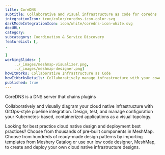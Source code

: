 ---title: CoreDNS  subtitle: Collaborative and visual infrastructure as code for corednsintegrationIcon: icon/color/coredns-icon-color.svgdarkModeIntegrationIcon: icon/white/coredns-icon-white.svgdocURL: category: subcategory: Coordination & Service DiscoveryfeatureList: [,,]workingSlides: [    ../_images/meshmap-visualizer.png,    ../_images/meshmap-designer.png]howItWorks: Collaborative Infrastructure as CodehowItWorksDetails: Collaboratively manage infrastructure with your coworkers synchronously sharing the same designs.published: true---<p>    CoreDNS is a DNS server that chains plugins</p><p>    Collaboratively and visually diagram your cloud native infrastructure with GitOps-style pipeline integration. Design, test, and manage configuration your Kubernetes-based, containerized applications as a visual topology.</p><p>    Looking for best practice cloud native design and deployment best practices? Choose from thousands of pre-built components in MeshMap. Choose from hundreds of ready-made design patterns by importing templates from Meshery Catalog or use our low code designer, MeshMap, to create and deploy your own cloud native infrastructure designs.</p>